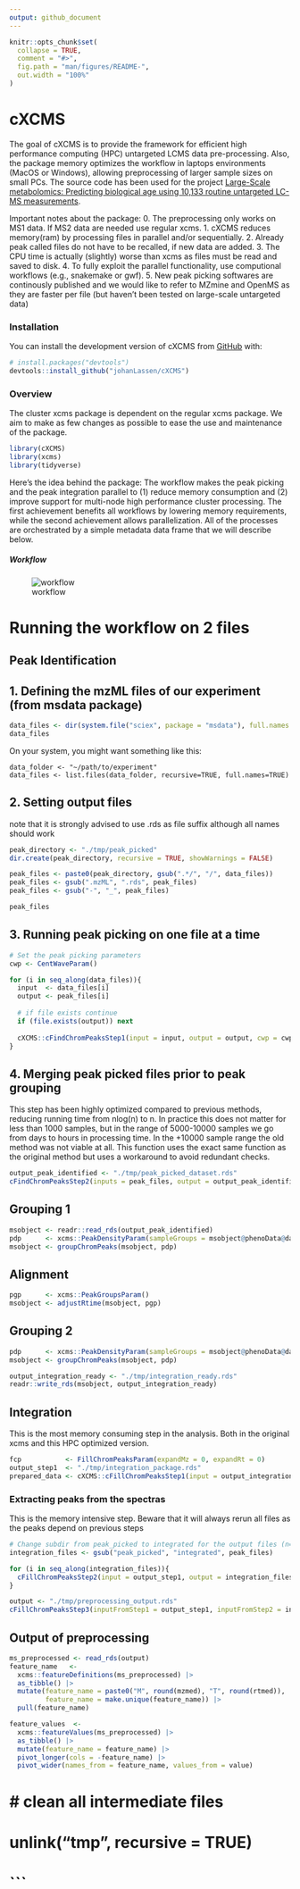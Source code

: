 ```yaml
---
output: github_document
---
```


<!-- README.md is generated from README.Rmd. Please edit that file -->

```r
knitr::opts_chunk$set(
  collapse = TRUE,
  comment = "#>",
  fig.path = "man/figures/README-",
  out.width = "100%"
)
```

# cXCMS

<!-- badges: start -->
<!-- badges: end -->

The goal of cXCMS is to provide the framework for efficient high performance computing (HPC) untargeted LCMS data pre-processing. Also, the package memory optimizes the workflow in laptops environments (MacOS or Windows), allowing preprocessing of larger sample sizes on small PCs. The source code has been used for the project [Large-Scale metabolomics: Predicting biological age using 10,133 routine untargeted LC-MS measurements](\https://doi.org/10.1111/acel.13813).

Important notes about the package:
0. The preprocessing only works on MS1 data. If MS2 data are needed use regular xcms.
1. cXCMS reduces memory(ram) by processing files in parallel and/or sequentially.
2. Already peak called files do not have to be recalled, if new data are added.
3. The CPU time is actually (slightly) worse than xcms as files must be read and saved to disk.
4. To fully exploit the parallel functionality, use computional workflows (e.g., snakemake or gwf).
5. New peak picking softwares are continously published and we would like to refer to MZmine and OpenMS as they are faster per file (but haven't been tested on large-scale untargeted data)


### Installation

You can install the development version of cXCMS from [GitHub](https://github.com/) with:

``` r
# install.packages("devtools")
devtools::install_github("johanLassen/cXCMS")
```

### Overview

The cluster xcms package is dependent on the regular xcms package. We aim to make as few changes as possible to ease the use and maintenance of the package.

```r
library(cXCMS)
library(xcms)
library(tidyverse)
```

Here's the idea behind the package: The workflow makes the peak picking and the peak integration parallel to (1) reduce memory consumption and (2) improve support for multi-node high performance cluster processing. The first achievement benefits all workflows by lowering memory requirements, while the second achievement allows parallelization. All of the processes are orchestrated by a simple metadata data frame that we will describe below.

##### Workflow
![workflow](./images/workflow.png)



# Running the workflow on 2 files

## Peak Identification

## 1. Defining the mzML files of our experiment (from msdata package)
```r
data_files <- dir(system.file("sciex", package = "msdata"), full.names = TRUE)
data_files
```

On your system, you might want something like this:
```
data_folder <- "~/path/to/experiment"
data_files <- list.files(data_folder, recursive=TRUE, full.names=TRUE)
```

## 2. Setting output files

note that it is strongly advised to use .rds as file suffix although all names should work
```r
peak_directory <- "./tmp/peak_picked"
dir.create(peak_directory, recursive = TRUE, showWarnings = FALSE)

peak_files <- paste0(peak_directory, gsub(".*/", "/", data_files))
peak_files <- gsub(".mzML", ".rds", peak_files)
peak_files <- gsub("-", "_", peak_files)

peak_files
```

## 3. Running peak picking on one file at a time

```r

# Set the peak picking parameters
cwp <- CentWaveParam()

for (i in seq_along(data_files)){
  input  <- data_files[i]
  output <- peak_files[i]
  
  # if file exists continue
  if (file.exists(output)) next
  
  cXCMS::cFindChromPeaksStep1(input = input, output = output, cwp = cwp)
}

```

## 4. Merging peak picked files prior to peak grouping

This step has been highly optimized compared to previous methods, reducing running time from nlog(n) to n. In practice this does not matter for less than 1000 samples, but in the range of 5000-10000 samples we go from days to hours in processing time. In the +10000 sample range the old method was not viable at all. This function uses the exact same function as the original method but uses a workaround to avoid redundant checks.

```r

output_peak_identified <- "./tmp/peak_picked_dataset.rds"
cFindChromPeaksStep2(inputs = peak_files, output = output_peak_identified)

```

## Grouping 1

```r

msobject <- readr::read_rds(output_peak_identified)
pdp      <- xcms::PeakDensityParam(sampleGroups = msobject@phenoData@data$group)
msobject <- groupChromPeaks(msobject, pdp)

```

## Alignment

```r
pgp      <- xcms::PeakGroupsParam()
msobject <- adjustRtime(msobject, pgp)
```

## Grouping 2
```r
pdp      <- xcms::PeakDensityParam(sampleGroups = msobject@phenoData@data$group)
msobject <- groupChromPeaks(msobject, pdp)

output_integration_ready <- "./tmp/integration_ready.rds"
readr::write_rds(msobject, output_integration_ready)
```

## Integration
This is the most memory consuming step in the analysis. Both in the original xcms and this HPC optimized version.

```r
fcp           <- FillChromPeaksParam(expandMz = 0, expandRt = 0)
output_step1  <- "./tmp/integration_package.rds"
prepared_data <- cXCMS::cFillChromPeaksStep1(input = output_integration_ready, fcp = fcp, output = output_step1)
```

### Extracting peaks from the spectras
This is the memory intensive step. Beware that it will always rerun all files as the peaks depend on previous steps
```r
# Change subdir from peak_picked to integrated for the output files (n=sample size) of cFillChromPeaksStep2 step
integration_files <- gsub("peak_picked", "integrated", peak_files)

for (i in seq_along(integration_files)){
  cFillChromPeaksStep2(input = output_step1, output = integration_files[i], index = i)
}

```

```r
output <- "./tmp/preprocessing_output.rds"
cFillChromPeaksStep3(inputFromStep1 = output_step1, inputFromStep2 = integration_files, output = output)
```

## Output of preprocessing

```r

ms_preprocessed <- read_rds(output)
feature_name   <- 
  xcms::featureDefinitions(ms_preprocessed) |> 
  as_tibble() |> 
  mutate(feature_name = paste0("M", round(mzmed), "T", round(rtmed)),
         feature_name = make.unique(feature_name)) |> 
  pull(feature_name)

feature_values  <- 
  xcms::featureValues(ms_preprocessed) |> 
  as_tibble() |> 
  mutate(feature_name = feature_name) |> 
  pivot_longer(cols = -feature_name) |> 
  pivot_wider(names_from = feature_name, values_from = value) 

```


# # clean all intermediate files
# unlink("tmp", recursive = TRUE)
# ```

